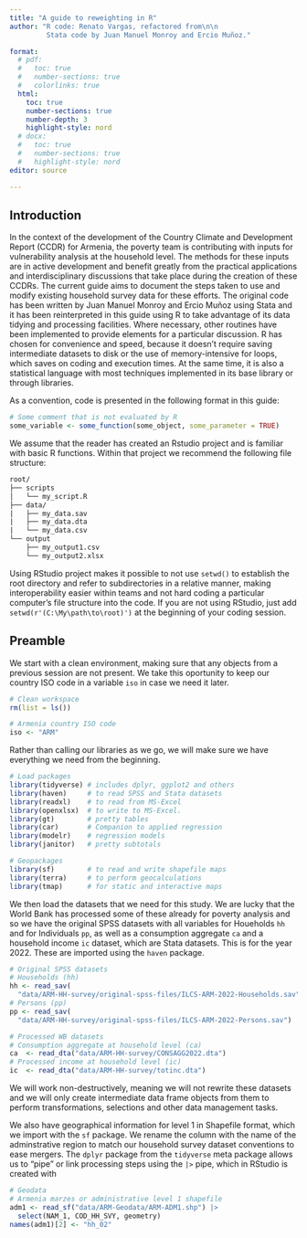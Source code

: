 ```yaml
---
title: "A guide to reweighting in R"
author: "R code: Renato Vargas, refactored from\n\n
         Stata code by Juan Manuel Monroy and Ercio Muñoz."

format:
  # pdf:
  #   toc: true
  #   number-sections: true
  #   colorlinks: true
  html:
    toc: true
    number-sections: true
    number-depth: 3
    highlight-style: nord
  # docx:
  #   toc: true
  #   number-sections: true
  #   highlight-style: nord  
editor: source

---
```


## Introduction

In the context of the development of the Country Climate and Development Report (CCDR) for Armenia, the poverty team is contributing with inputs for vulnerability analysis at the household level. The methods for these inputs are in active development and benefit greatly from the practical applications and interdisciplinary discussions that take place during the creation of these CCDRs. The current guide aims to document the steps taken to use and modify existing household survey data for these efforts. The original code has been written by Juan Manuel Monroy and Ercio Muñoz using Stata and it has been reinterpreted in this guide using R to take advantage of its data tidying and processing facilities. Where necessary, other routines have been implemented to provide elements for a particular discussion. R has chosen for convenience and speed, because it doesn't require saving intermediate datasets to disk or the use of memory-intensive for loops, which saves on coding and execution times. At the same time, it is also a statistical language with most techniques implemented in its base library or through libraries.

As a convention, code is presented in the following format in this guide:

```r
# Some comment that is not evaluated by R
some_variable <- some_function(some_object, some_parameter = TRUE)
```

We assume that the reader has created an Rstudio project and is familiar with basic R functions. Within that project we recommend the following file structure:

```txt
root/
├── scripts
│   └── my_script.R
├── data/
|   ├── my_data.sav
|   ├── my_data.dta
|   └── my_data.csv
└── output
    ├── my_output1.csv
    └── my_output2.xlsx
```

Using RStudio project makes it possible to not use `setwd()` to establish the root directory and refer to subdirectories in a relative manner, making interoperability easier within teams and not hard coding a particular computer's file structure into the code.
If you are not using RStudio, just add `setwd(r'(C:\My\path\to\root)')` at the beginning of your coding session.

## Preamble

We start with a clean environment, making sure that any objects from a previous session are not present. We take this oportunity to keep our country ISO code in a variable `iso` in case we need it later.

```r
# Clean workspace
rm(list = ls())

# Armenia country ISO code
iso <- "ARM"
```

Rather than calling our libraries as we go, we will make sure we have everything we need from the beginning. 

```r
# Load packages
library(tidyverse) # includes dplyr, ggplot2 and others
library(haven)     # to read SPSS and Stata datasets
library(readxl)    # to read from MS-Excel
library(openxlsx)  # to write to MS-Excel.
library(gt)        # pretty tables
library(car)       # Companion to applied regression
library(modelr)    # regression models
library(janitor)   # pretty subtotals

# Geopackages
library(sf)        # to read and write shapefile maps
library(terra)     # to perform geocalculations
library(tmap)      # for static and interactive maps
```

We then load the datasets that we need for this study. We are lucky that the World Bank has processed some of these already for poverty analysis and so we have the original SPSS datasets with all variables for Houeholds `hh` and for Individuals `pp`, as well as a consumption aggregate `ca` and a household income `ic` dataset, which are Stata datasets. This is for the year 2022. These are imported using the `haven` package.

```r
# Original SPSS datasets
# Households (hh)
hh <- read_sav(
  "data/ARM-HH-survey/original-spss-files/ILCS-ARM-2022-Households.sav")
# Persons (pp)
pp <- read_sav(
  "data/ARM-HH-survey/original-spss-files/ILCS-ARM-2022-Persons.sav")

# Processed WB datasets
# Consumption aggregate at household level (ca)
ca  <- read_dta("data/ARM-HH-survey/CONSAGG2022.dta")
# Processed income at household level (ic)
ic  <- read_dta("data/ARM-HH-survey/totinc.dta") 
```

We will work non-destructively, meaning we will not rewrite these datasets and we will only create intermediate data frame objects from them to perform transformations, selections and other data management tasks. 

We also have geographical information for level 1 in Shapefile format, which we import with the `sf` package. We rename the column with the name of the adminstrative region to match our household survey dataset conventions to ease mergers. The `dplyr` package from the `tidyverse` meta package allows us to "pipe" or link processing steps using the `|>` pipe, which in RStudio is created with

```r
# Geodata
# Armenia marzes or administrative level 1 shapefile
adm1 <- read_sf("data/ARM-Geodata/ARM-ADM1.shp") |> 
  select(NAM_1, COD_HH_SVY, geometry)
names(adm1)[2] <- "hh_02"
```


















